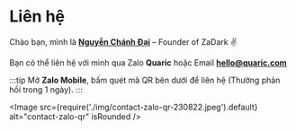 
# Liên hệ

Chào bạn, mình là [**Nguyễn Chánh Đại**](https://chanhdai.com) – Founder of ZaDark :v:

Bạn có thể liên hệ với mình qua Zalo **Quaric** hoặc Email [**hello@quaric.com**](mailto:hello@quaric.com?subject=Feedback%20ZaDark)

:::tip
Mở **Zalo Mobile**, bấm quét mã QR bên dưới để liên hệ (Thường phản hồi trong 1 ngày).
:::

<Image src={require('./img/contact-zalo-qr-230822.jpeg').default} alt="contact-zalo-qr" isRounded />
